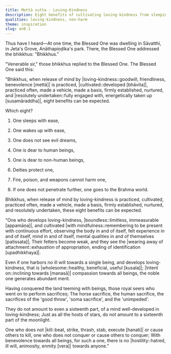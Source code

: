 ```yaml
---
title: Mettā sutta - Loving-Kindness
description: Eight benefits of cultivating loving-kindness from sleeping with ease to fire, poison, and weapons not harming one to going to the Brahma world.
qualities: loving-kindness, non-harm
theme: inspiration
slug: an8.1
---
```


Thus have I heard—At one time, the Blessed One was dwelling in Sāvatthi, in Jeta's Grove, Anāthapiṇḍika's park. There, the Blessed One addressed the bhikkhus: "Bhikkhus."

"Venerable sir," those bhikkhus replied to the Blessed One. The Blessed One said this:

"Bhikkhus, when release of mind by |loving-kindness::goodwill, friendliness, benevolence [mettā]| is practiced, |cultivated::developed [bhāvita]|, practiced often, made a vehicle, made a basis, firmly established, nurtured, and |resolutely undertaken::fully engaged with, energetically taken up [susamāraddha]|, eight benefits can be expected.

Which eight?

1) One sleeps with ease,

2) One wakes up with ease,

3) One does not see evil dreams,

4) One is dear to human beings,

5) One is dear to non-human beings,

6) Deities protect one,

7) Fire, poison, and weapons cannot harm one,

8) If one does not penetrate further, one goes to the Brahma world.

Bhikkhus, when release of mind by loving-kindness is practiced, cultivated, practiced often, made a vehicle, made a basis, firmly established, nurtured, and resolutely undertaken, these eight benefits can be expected.

"One who develops loving-kindness,
|boundless::limitless, immeasurable [appamāṇa]|, and cultivated |with mindfulness::remembering to be present with continuous effort, observing the body in and of itself, felt experience in and of itself, mind in and of itself, mental qualities in and of themselves [patissata]|;
Their fetters become weak,
and they see the |wearing away of attachment::exhaustion of appropriation, ending of identification [upadhikkhaya]|.

Even if one harbors no ill will towards a single being,
and develops loving-kindness, that is |wholesome::healthy, beneficial, useful [kusala]|;
|Intent on::inclining towards [manasā]| compassion towards all beings,
the noble one generates abundant merit.

Having conquered the land teeming with beings,
those royal seers who went on to perform sacrifices;
The horse sacrifice, the human sacrifice,
the sacrifices of the 'good throw', 'soma sacrifice', and the 'unimpeded'.

They do not amount to even a sixteenth part,
of a mind well-developed in loving-kindness;
Just as all the hosts of stars,
do not amount to a sixteenth part of the moonlight.

One who does not |kill::beat, strike, thrash, stab, execute [hanati]| or cause others to kill,
one who does not conquer or cause others to conquer;
With benevolence towards all beings,
for such a one, there is no |hostility::hatred, ill will, animosity, enmity [vera]| towards anyone."